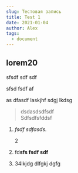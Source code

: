 ```yaml
---
slug: Тестовая запись
title: Test 1
date: 2021-01-04
author: Alex
tags:
  - document
---
```

## lorem20

sfsdf sdf sdf

sfsd fsdf af

as dfasdf laskjhf sdgj lkdsg

> dsdasdsdfsdf\
> Sdfsdfsfddsf

1. *fsdf sdfasds.*

   2
2. fd**sfs fsdf sdf**
3. 34lkjdg dlfgkj dgfg